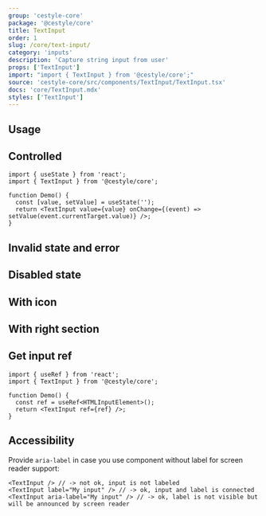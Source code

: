 ```yaml
---
group: 'cestyle-core'
package: '@cestyle/core'
title: TextInput
order: 1
slug: /core/text-input/
category: 'inputs'
description: 'Capture string input from user'
props: ['TextInput']
import: "import { TextInput } from '@cestyle/core';"
source: 'cestyle-core/src/components/TextInput/TextInput.tsx'
docs: 'core/TextInput.mdx'
styles: ['TextInput']
---
```



## Usage

<Demo data={TextInputDemos.configurator} />

## Controlled

```tsx
import { useState } from 'react';
import { TextInput } from '@cestyle/core';

function Demo() {
  const [value, setValue] = useState('');
  return <TextInput value={value} onChange={(event) => setValue(event.currentTarget.value)} />;
}
```

## Invalid state and error

<Demo data={TextInputDemos.validation} />

## Disabled state

<Demo data={TextInputDemos.disabled} />

## With icon

<Demo data={TextInputDemos.icon} />

## With right section

<Demo data={TextInputDemos.rightSection} />

## Get input ref

```tsx
import { useRef } from 'react';
import { TextInput } from '@cestyle/core';

function Demo() {
  const ref = useRef<HTMLInputElement>();
  return <TextInput ref={ref} />;
}
```

## Accessibility

Provide `aria-label` in case you use component without label for screen reader support:

```tsx
<TextInput /> // -> not ok, input is not labeled
<TextInput label="My input" /> // -> ok, input and label is connected
<TextInput aria-label="My input" /> // -> ok, label is not visible but will be announced by screen reader
```
